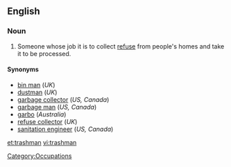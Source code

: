 ==English==
{{wikipedia|Waste collector}}
===Noun===
{{en-noun|trashmen}}

# {{US|Canada}} Someone whose job it is to collect [[refuse]] from people's homes and take it to be processed.

====Synonyms====
* [[bin man]] (''UK'')
* [[dustman]] (''UK'')
* [[garbage collector]] (''US, Canada'')
* [[garbage man]] (''US, Canada'')
* [[garbo]] (''Australia'')
* [[refuse collector]] (''UK'')
* [[sanitation engineer]] (''US, Canada'')

[[Category:Occupations]]

[[et:trashman]]
[[vi:trashman]]